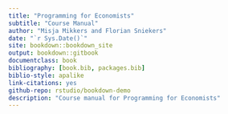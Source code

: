 ```yaml
--- 
title: "Programming for Economists"
subtitle: "Course Manual"
author: "Misja Mikkers and Florian Sniekers"
date: "`r Sys.Date()`"
site: bookdown::bookdown_site
output: bookdown::gitbook
documentclass: book
bibliography: [book.bib, packages.bib]
biblio-style: apalike
link-citations: yes
github-repo: rstudio/bookdown-demo
description: "Course manual for Programming for Economists"
---
```



